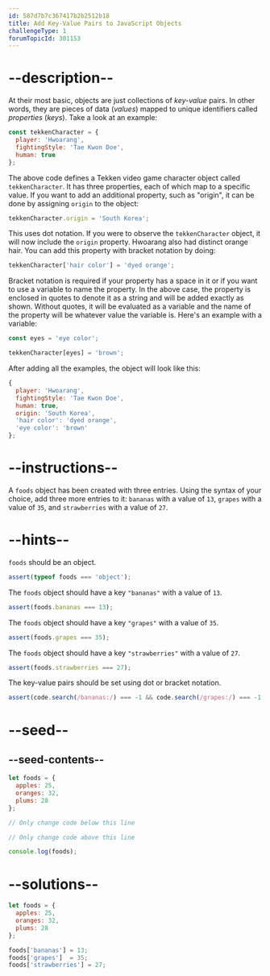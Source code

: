 ```yaml
---
id: 587d7b7c367417b2b2512b18
title: Add Key-Value Pairs to JavaScript Objects
challengeType: 1
forumTopicId: 301153
---
```


# --description--

At their most basic, objects are just collections of <dfn>key-value</dfn> pairs. In other words, they are pieces of data (<dfn>values</dfn>) mapped to unique identifiers called <dfn>properties</dfn> (<dfn>keys</dfn>). Take a look at an example:

```js
const tekkenCharacter = {
  player: 'Hwoarang',
  fightingStyle: 'Tae Kwon Doe',
  human: true
};
```

The above code defines a Tekken video game character object called `tekkenCharacter`. It has three properties, each of which map to a specific value. If you want to add an additional property, such as "origin", it can be done by assigning `origin` to the object:

```js
tekkenCharacter.origin = 'South Korea';
```

This uses dot notation. If you were to observe the `tekkenCharacter` object, it will now include the `origin` property. Hwoarang also had distinct orange hair. You can add this property with bracket notation by doing:

```js
tekkenCharacter['hair color'] = 'dyed orange';
```

Bracket notation is required if your property has a space in it or if you want to use a variable to name the property. In the above case, the property is enclosed in quotes to denote it as a string and will be added exactly as shown. Without quotes, it will be evaluated as a variable and the name of the property will be whatever value the variable is. Here's an example with a variable:

```js
const eyes = 'eye color';

tekkenCharacter[eyes] = 'brown';
```

After adding all the examples, the object will look like this:

```js
{
  player: 'Hwoarang',
  fightingStyle: 'Tae Kwon Doe',
  human: true,
  origin: 'South Korea',
  'hair color': 'dyed orange',
  'eye color': 'brown'
};
```

# --instructions--

A `foods` object has been created with three entries. Using the syntax of your choice, add three more entries to it: `bananas` with a value of `13`, `grapes` with a value of `35`, and `strawberries` with a value of `27`.

# --hints--

`foods` should be an object.

```js
assert(typeof foods === 'object');
```

The `foods` object should have a key `"bananas"` with a value of `13`.

```js
assert(foods.bananas === 13);
```

The `foods` object should have a key `"grapes"` with a value of `35`.

```js
assert(foods.grapes === 35);
```

The `foods` object should have a key `"strawberries"` with a value of `27`.

```js
assert(foods.strawberries === 27);
```

The key-value pairs should be set using dot or bracket notation.

```js
assert(code.search(/bananas:/) === -1 && code.search(/grapes:/) === -1 && code.search(/strawberries:/) === -1);
```

# --seed--

## --seed-contents--

```js
let foods = {
  apples: 25,
  oranges: 32,
  plums: 28
};

// Only change code below this line

// Only change code above this line

console.log(foods);
```

# --solutions--

```js
let foods = {
  apples: 25,
  oranges: 32,
  plums: 28
};

foods['bananas'] = 13;
foods['grapes']  = 35;
foods['strawberries'] = 27;
```
